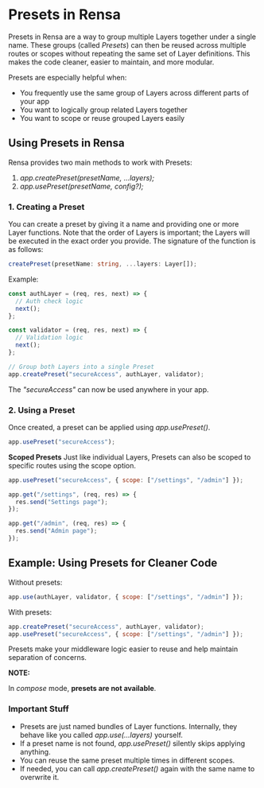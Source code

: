 # Presets in Rensa

Presets in Rensa are a way to group multiple Layers together under a single name. These groups (called _Presets_) can then be reused across multiple routes or scopes without repeating the same set of Layer definitions. This makes the code cleaner, easier to maintain, and more modular.

Presets are especially helpful when:
- You frequently use the same group of Layers across different parts of your app
- You want to logically group related Layers together
- You want to scope or reuse grouped Layers easily

## Using Presets in Rensa
Rensa provides two main methods to work with Presets:
1. _app.createPreset(presetName, ...layers);_
2. _app.usePreset(presetName, config?);_

### 1. Creating a Preset
You can create a preset by giving it a name and providing one or more Layer functions. Note that the order of Layers is important; the Layers will be executed in the exact order you provide.
The signature of the function is as follows:
```ts
createPreset(presetName: string, ...layers: Layer[]);
```
Example:
```js
const authLayer = (req, res, next) => {
  // Auth check logic
  next();
};

const validator = (req, res, next) => {
  // Validation logic
  next();
};

// Group both Layers into a single Preset
app.createPreset("secureAccess", authLayer, validator);
```
The _"secureAccess"_ can now be used anywhere in your app.

### 2. Using a Preset
Once created, a preset can be applied using _app.usePreset()_.
```js
app.usePreset("secureAccess");
```

**Scoped Presets**
Just like individual Layers, Presets can also be scoped to specific routes using the scope option.
```js
app.usePreset("secureAccess", { scope: ["/settings", "/admin"] });

app.get("/settings", (req, res) => {
  res.send("Settings page");
});

app.get("/admin", (req, res) => {
  res.send("Admin page");
});
```

## Example: Using Presets for Cleaner Code
Without presets:
```js
app.use(authLayer, validator, { scope: ["/settings", "/admin"] });
```
With presets:
```js
app.createPreset("secureAccess", authLayer, validator);
app.usePreset("secureAccess", { scope: ["/settings", "/admin"] });
```
Presets make your middleware logic easier to reuse and help maintain separation of concerns.

**NOTE:**

In *compose* mode, **presets are not available**.

### Important Stuff
- Presets are just named bundles of Layer functions. Internally, they behave like you called _app.use(...layers)_ yourself.
- If a preset name is not found, _app.usePreset()_ silently skips applying anything.
- You can reuse the same preset multiple times in different scopes.
- If needed, you can call _app.createPreset()_ again with the same name to overwrite it.

